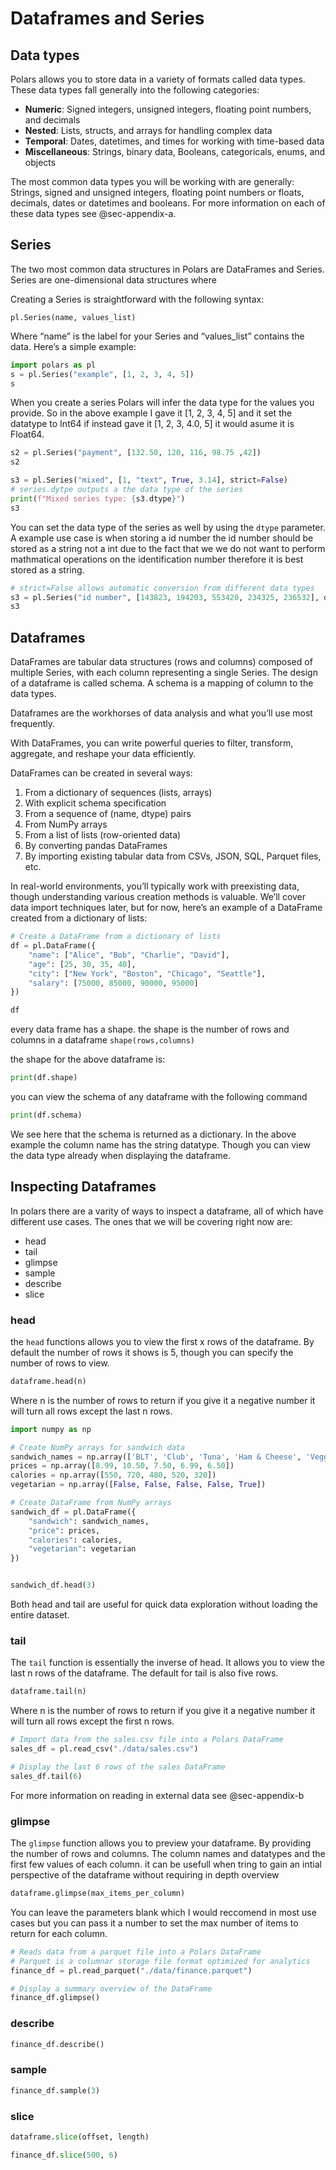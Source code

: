 # Dataframes and Series 

## Data types

Polars allows you to store data in a variety of formats called data types. These data types fall generally into the following categories:

- **Numeric**: Signed integers, unsigned integers, floating point numbers, and decimals
- **Nested**: Lists, structs, and arrays for handling complex data
- **Temporal**: Dates, datetimes, and times for working with time-based data
- **Miscellaneous**: Strings, binary data, Booleans, categoricals, enums, and objects

The most common data types you will be working with are generally: Strings, signed and unsigned integers, floating point numbers or floats, decimals, dates or datetimes and booleans. For more information on each of these data types see @sec-appendix-a.

## Series

The two most common data structures in Polars are DataFrames and Series. Series are one-dimensional data structures where

Creating a Series is straightforward with the following syntax:

`pl.Series(name, values_list)`

Where "name" is the label for your Series and "values_list" contains the data. Here's a simple example:
```python
import polars as pl
s = pl.Series("example", [1, 2, 3, 4, 5])
s
```

When you create a series Polars will infer the data type for the values you provide. So in the above example I gave it [1, 2, 3, 4, 5] and it set the datatype to Int64 if instead gave it [1, 2, 3, 4.0, 5] it would asume it is Float64.


```python
s2 = pl.Series("payment", [132.50, 120, 116, 98.75 ,42])
s2
```

```python
s3 = pl.Series("mixed", [1, "text", True, 3.14], strict=False)
# series.dytpe outputs a the data type of the series
print(f"Mixed series type: {s3.dtype}")
s3
```

You can set the data type of the series as well by using the `dtype` parameter. A example use case is when storing a id number the id number should be stored as a string not a int due to the fact that we we do not want to perform mathmatical operations on the identification number therefore it is best stored as a string.


```python
# strict=False allows automatic conversion from different data types
s3 = pl.Series("id number", [143823, 194203, 553420, 234325, 236532], dtype=pl.Utf8, strict=False)
s3
```

## Dataframes

DataFrames are tabular data structures (rows and columns) composed of multiple Series, with each column representing a single Series. The design of a dataframe is called schema. A schema is a mapping of column to the data types. 

Dataframes are the workhorses of data analysis and what you’ll use most frequently.

With DataFrames, you can write powerful queries to filter, transform, aggregate, and reshape your data efficiently.

DataFrames can be created in several ways:

1. From a dictionary of sequences (lists, arrays)
2. With explicit schema specification 
3. From a sequence of (name, dtype) pairs
4. From NumPy arrays
5. From a list of lists (row-oriented data)
6. By converting pandas DataFrames
7. By importing existing tabular data from CSVs, JSON, SQL, Parquet files, etc.

In real-world environments, you’ll typically work with preexisting data, though understanding various creation methods is valuable. We’ll cover data import techniques later, but for now, here’s an example of a DataFrame created from a dictionary of lists:
```python
# Create a DataFrame from a dictionary of lists
df = pl.DataFrame({
    "name": ["Alice", "Bob", "Charlie", "David"],
    "age": [25, 30, 35, 40],
    "city": ["New York", "Boston", "Chicago", "Seattle"],
    "salary": [75000, 85000, 90000, 95000]
})

df
```

every data frame has a shape. the shape is the number of rows and columns in a dataframe 
`shape(rows,columns)`

the shape for the above dataframe is:

```python
print(df.shape)
```

you can view the schema of any dataframe with the following command 

```python
print(df.schema)
```

We see here that the schema is returned as a dictionary. In the above example the column name has the string datatype. Though you can view the data type already when displaying the dataframe.

## Inspecting Dataframes

In polars there are a varity of ways to inspect a dataframe, all of which have different use cases. The ones that we will be covering right now are:

- head 
- tail 
- glimpse
- sample
- describe
- slice

### head 

the `head` functions allows you to view the first x rows of the dataframe. By default the number of rows it shows is 5, though you can specify the number of rows to view.

```python
dataframe.head(n)
```
Where n is the number of rows to return if you give it a negative number it will turn all rows except the last n rows.

```python
import numpy as np

# Create NumPy arrays for sandwich data
sandwich_names = np.array(['BLT', 'Club', 'Tuna', 'Ham & Cheese', 'Veggie'])
prices = np.array([8.99, 10.50, 7.50, 6.99, 6.50])
calories = np.array([550, 720, 480, 520, 320])
vegetarian = np.array([False, False, False, False, True])

# Create DataFrame from NumPy arrays
sandwich_df = pl.DataFrame({
    "sandwich": sandwich_names,
    "price": prices,
    "calories": calories,
    "vegetarian": vegetarian
})


sandwich_df.head(3)
```

::: {.callout-tip}
Both head and tail are useful for quick data exploration without loading the entire dataset.
:::

### tail

The `tail` function is essentially the inverse of head. It allows you to view the last n rows of the dataframe. The default for tail is also five rows.

```python
dataframe.tail(n)
```
Where n is the number of rows to return if you give it a negative number it will turn all rows except the first n rows.


```python
# Import data from the sales.csv file into a Polars DataFrame
sales_df = pl.read_csv("./data/sales.csv")

# Display the last 6 rows of the sales DataFrame
sales_df.tail(6)
```

::: {.callout-note}
For more information on reading in external data see @sec-appendix-b
:::

### glimpse

The `glimpse` function allows you to preview your dataframe. By providing the number of rows and columns. The column names and datatypes and the first few values of each column. it can be usefull when tring to gain an intial perspective of the dataframe without requiring in depth overview

```python
dataframe.glimpse(max_items_per_column)
```
You can leave the parameters blank which I would reccomend in most use cases but you can pass it a number to set the max number of items to return for each column.

```python
# Reads data from a parquet file into a Polars DataFrame
# Parquet is a columnar storage file format optimized for analytics
finance_df = pl.read_parquet("./data/finance.parquet")

# Display a summary overview of the DataFrame
finance_df.glimpse()
```

### describe


```python
finance_df.describe()
```


### sample


```python
finance_df.sample(3)
```

### slice

```python
dataframe.slice(offset, length)
```

```python
finance_df.slice(500, 6)
```


